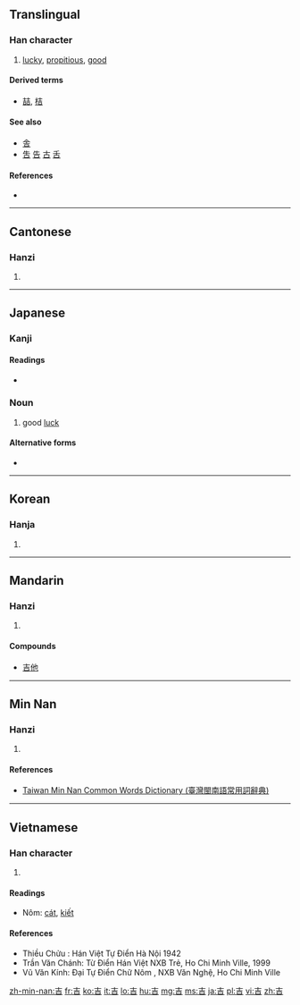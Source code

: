 {{also|喆|吿|告|古|舌}}
==Translingual==

===Han character===
{{stroke order|strokes=6}}
{{Han char|rn=30|rad=口|as=03|sn=6|four=4060<sub>1</sub>|canj=土口 (GR)|ids=⿱[[士]][[口]]}}

# [[lucky]], [[propitious]], [[good]]

====Derived terms====
* [[喆]], [[桔]]

====See also====
* [[舎]]
* [[吿]] [[告]] [[古]] [[舌]]

====References====
* {{Han ref|kx=0175.020|dkj=03289|dj=0389.020|hdz=10576.060|uh=5409|ud=21513|bh=A64E|bd=42574}}

----

==Cantonese==

===Hanzi===
{{yue-hanzi|jyut=gat1|y=gat1}}

# {{defn|lang=yue|sort=口03}}

----

==Japanese==

===Kanji===
{{ja-kanji|grade=c|rs=口03}}

====Readings====
* {{ja-readings|on=[[きち]] (kichi), [[きつ]] (kitsu)
|kun=[[よい]] (yoi)
|nanori=[[よし]] (yoshi)
}}

{{ja-kanjitab|きち|yomi=o}}

===Noun===
{{ja-noun|きち}}

# good [[luck]]

====Alternative forms====
* {{l|ja|きつ|tr=kitsu}}

----

==Korean==

===Hanja===
{{ko-hanja|hangeul=길|rv=gil|mr=kil|y=kil}}

# {{defn|lang=ko|sort=口03}}

----

==Mandarin==

===Hanzi===
{{cmn-hanzi|pin=[[jí]] ([[ji2]]), [[tòng]] ([[tong4]])|wg=chi<sup>2</sup>, t'ung<sup>4</sup>}}

# {{defn|lang=cmn|sort=口03}}

====Compounds====
* [[吉他]]

----

==Min Nan==

===Hanzi===
{{nan-hanzi|tlpa=kiat (kiat<sup>4</sup>), jì (ji<sup>3</sup>)}}

# {{defn|lang=nan|sort=衣04}}

====References====
*[http://twblg.dict.edu.tw/holodict_new/result_detail.jsp?n_no=2123&curpage=1&sample=%E5%90%89&radiobutton=1&querytarget=1&limit=20&pagenum=1&rowcount=11 Taiwan Min Nan Common Words Dictionary (臺灣閩南語常用詞辭典)]

----

==Vietnamese==

===Han character===
{{vi-hantu|[[cát]], [[kiết]]|rs=口03}}
# {{defn|lang=vi|sort=口03}}

====Readings====
*Nôm: [[cát]], [[kiết]]

====References====
* Thiều Chửu : Hán Việt Tự Điển  Hà Nội 1942
* Trần Văn Chánh: Từ Điển Hán Việt NXB Trẻ, Ho Chi Minh Ville, 1999
* Vũ Văn Kính: Đại Tự Điển Chữ Nôm , NXB Văn Nghệ, Ho Chi Minh Ville

[[zh-min-nan:吉]]
[[fr:吉]]
[[ko:吉]]
[[it:吉]]
[[lo:吉]]
[[hu:吉]]
[[mg:吉]]
[[ms:吉]]
[[ja:吉]]
[[pl:吉]]
[[vi:吉]]
[[zh:吉]]